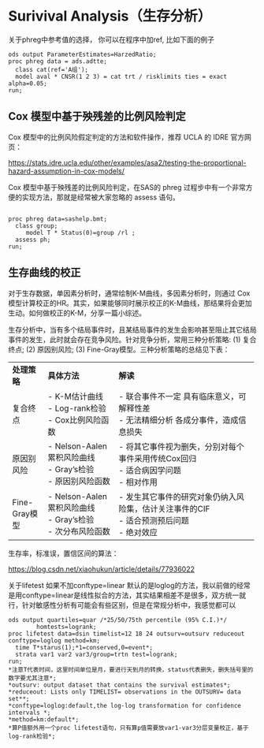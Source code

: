 # Surivival Analysis（生存分析） {.stat}

关于phreg中参考值的选择， 你可以在程序中加ref, 比如下面的例子

``` sas
ods output ParameterEstimates=HarzedRatio;
proc phreg data = ads.adtte;
  class cat(ref='A组');
  model aval * CNSR(1 2 3) = cat trt / risklimits ties = exact  alpha=0.05;
run;
```

## Cox 模型中基于殃残差的比例风险判定

Cox 模型中的比例风险假定判定的方法和软件操作，推荐 UCLA 的 IDRE 官方网页：

<https://stats.idre.ucla.edu/other/examples/asa2/testing-the-proportional-hazard-assumption-in-cox-models/>

Cox 模型中基于殃残差的比例风险判定，在SAS的 phreg 过程步中有一个非常方便的实现方法，那就是经常被大家忽略的 assess 语句。

``` sas

proc phreg data=sashelp.bmt;
  class group;
     model T * Status(0)=group /rl ;
  assess ph;
run;
```

## 生存曲线的校正

对于生存数据，单因素分析时，通常绘制K-M曲线，多因素分析时，则通过 Cox 模型计算校正的HR。其实，如果能够同时展示校正的K-M曲线，那结果将会更加生动。如何做校正的K-M，分享一篇小综述。

生存分析中，当有多个结局事件时，且某结局事件的发生会影响甚至阻止其它结局事件的发生，此时就会存在竞争风险。针对竞争分析，常用三种分析策略: (1) 复合终点; (2) 原因别风险; (3) Fine-Gray模型。三种分析策略的总结见下表：

+---------------+------------------------------+-----------------------------------------------------------+
| **处理策略**  | **具体方法**                 | **解读**                                                  |
+---------------+------------------------------+-----------------------------------------------------------+
| 复合终点      | \- K-M估计曲线\              | \- 联合事件不一定 具有临床意义，可解释性差\               |
|               | - Log-rank检验\              | - 无法精细分析 各成分事件，造成信息损失                   |
|               | - Cox比例风险函数            |                                                           |
+---------------+------------------------------+-----------------------------------------------------------+
| 原因别风险    | \- Nelson-Aalen累积风险曲线\ | \- 将其它事件视为删失，分别对每个事件采用传统Cox回归\     |
|               | - Gray's检验\                | - 适合病因学问题\                                         |
|               | - 原因别风险函数             | - 相对作用                                                |
+---------------+------------------------------+-----------------------------------------------------------+
| Fine-Gray模型 | \- Nelson-Aalen累积风险曲线\ | \- 发生其它事件的研究对象仍纳入风险集，估计关注事件的CIF\ |
|               | - Gray's检验\                | - 适合预测预后问题\                                       |
|               | - 次分布风险函数             | - 绝对效应                                                |
+---------------+------------------------------+-----------------------------------------------------------+

生存率，标准误，置信区间的算法：

<https://blog.csdn.net/xiaohukun/article/details/77936022>

关于lifetest 如果不加conftype=linear 默认的是loglog的方法，我以前做的经常是用conftype=linear是线性拟合的方法，其实结果相差不是很多，双方统一就行，针对敏感性分析有可能会有些区别，但是在常规分析中，我感觉都可以

``` sas
ods output quartiles=quar /*25/50/75th percentile (95% C.I.)*/
        homtests=logrank;
proc lifetest data=dsin timelist=12 18 24 outsurv=outsurv reduceout conftype=loglog method=km;
  time T*starus(1);*1=conserved,0=event*;
  strata var1 var2 var3/group=trtn test=logrank;
run;
*注意T代表时间，这里时间单位是月，要进行天到月的转换，status代表删失，删失括号里的数字要尤其注意*;
*outsurv: output dataset that contains the survival estimates*;
*reduceout: Lists only TIMELIST= observations in the OUTSURV= data set**;
*conftype=loglog:default,the log-log transformation for confidence intervals *;
*method=km:default*;
*算P值额外用一个proc lifetest语句，只有算p值需要放var1-var3分层变量校正，基于log-rank检验*;
```
